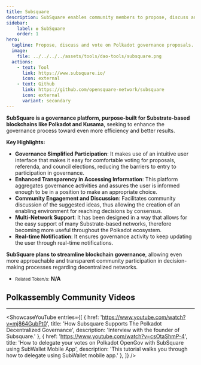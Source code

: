 ```yaml
---
title: Subsquare
description: SubSquare enables community members to propose, discuss and vote on gov. proposals.
sidebar:
    label: ✪ SubSquare
    order: 1
hero:
  tagline: Propose, discuss and vote on Polkadot governance proposals.
  image: 
    file: ../../../../assets/tools/dao-tools/subsquare.png
  actions:
    - text: Tool
      link: https://www.subsquare.io/
      icon: external
    - text: Github
      link: https://github.com/opensquare-network/subsquare
      icon: external
      variant: secondary
---  
```



**SubSquare is a governance platform, purpose-built for Substrate-based blockchains like Polkadot and Kusama**, seeking to enhance the governance process toward even more efficiency and better results.

**Key Highlights:**
- **Governance Simplified Participation**: It makes use of an intuitive user interface that makes it easy for comfortable voting for proposals, referenda, and council elections, reducing the barriers to entry to participation in governance.
- **Enhanced Transparency in Accessing Information**: This platform aggregates governance activities and assures the user is informed enough to be in a position to make an appropriate choice.
- **Community Engagement and Discussion**: Facilitates community discussion of the suggested ideas, thus allowing the creation of an enabling environment for reaching decisions by consensus.
- **Multi-Network Support**: It has been designed in a way that allows for the easy support of many Substrate-based networks, therefore becoming more useful throughout the Polkadot ecosystem.
- **Real-time Notification**: It ensures governance activity to keep updating the user through real-time notifications.

**SubSquare plans to streamline blockchain governance**, allowing even more approachable and transparent community participation in decision-making processes regarding decentralized networks.

- <small>Related Token/s:</small> **N/A**


## Polkassembly Community Videos
------------
<ShowcaseYouTube
  entries={[
    {
      href: 'https://www.youtube.com/watch?v=mj864GubPt0',
      title: 'How Subsquare Supports The Polkadot Decentralized Governance',
      description: 'Interview with the founder of Subsquare.'
    },
          {
      href: 'https://www.youtube.com/watch?v=csOtaShmP-4',
      title: 'How to delegate your votes on Polkadot OpenGov with SubSquare using SubWallet Mobile App',
      description: 'This tutorial walks you through how to delegate using SubWallet mobile app.'  },
  ]} />

